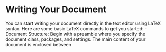 # Writing Your Document {.sec-writing}

You can start writing your document directly in the text editor using LaTeX syntax. Here are some basic LaTeX commands to get you started:
- Document Structure: Begin with a preamble where you specify the document class, packages, and settings. The main content of your document is enclosed between \begin{document} and \end{document} tags.
- Sections and Subsections: Use commands like \section{} and \subsection{} to organize your document into sections and subsections.
- Text Formatting: Apply formatting such as bold, italics, and underline using commands like \textbf{}, \textit{}, and \underline{} respectively.
- Lists: Create itemized or numbered lists using the itemize or enumerate environments.
- Math Equations: LaTeX excels at typesetting mathematical equations. Use the \$ ... \$ or \[ ... \] delimiters for inline or displayed equations respectively.
- Figures and Tables: Insert figures and tables using the \includegraphics{} and table environments respectively.
